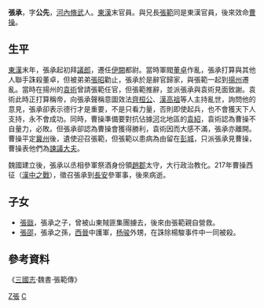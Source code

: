 {{Otheruses|subject=[[東漢|東漢]]官員[[張範|張範]]的弟弟'''張承'''|other=[[張昭|張昭]]之子'''張承'''|张承}}

'''張承'''{{BD|？||？|catIdx=Z張}}，字'''公先'''，[[河內郡_(中國)|河內]][[脩武|脩武]]人。[[東漢|東漢]]末官員。與兄長[[張範|張範]]同是東漢官員，後來效命[[曹操|曹操]]。

==生平==
[[東漢|東漢]]末年，張承起初拜[[議郎|議郎]]，遷任[[伊闕|伊闕]]都尉。當時軍閥[[董卓|董卓]]作亂，張承打算與其他人聯手誅殺董卓，但被弟弟[[張昭_(張承之弟)|張昭]]勸止，張承於是辭官歸家，與張範一起到[[揚州|揚州]]遷亂。當時在揚州的[[袁術|袁術]]曾請張範任官，但張範推辭，並派張承與袁術見面致謝。袁術此時正打算稱帝，向張承聲稱意圖效法[[齊桓公|齊桓公]]、[[漢高祖|漢高祖]]等人主持亂世，詢問他的意見，張承卻表示德行才是重要，不是只看力量，否則即使起兵，也不會獲天下人支持，永不會成功。同時，曹操準備要對抗佔據[[黃河|河]]北地區的[[袁紹|袁紹]]，袁術認為曹操不自量力，必敗。但張承卻認為曹操會獲得勝利，袁術因而大感不滿，張承亦離開。曹操平定[[冀州|冀州]]後，遺使迎召張範，但張範以患病為由留在[[彭城|彭城]]，只派張承見曹操，曹操表他們為[[諫議大夫|諫議大夫]]。

魏國建立後，張承以丞相參軍祭酒身份領[[趙郡|趙郡]]太守，大行政治教化。217年曹操西征（[[漢中之戰|漢中之戰]]），徵召張承到[[長安|長安]]參軍事，後來病逝。

==子女==
*[[張戩|張戩]]，張承之子，曾被山東賊匪集團擄去，後來由張範親自營救。
*[[张邵_(晋朝)|張邵]]，張承之孫，[[西晉|西晉]]中護軍，[[杨骏|杨骏]]外甥，在誅除楊駿事件中一同被殺。

==參考資料==
《[[三國志|三國志]]·魏書·張範傳》

[[Category:東漢政治人物|Z張]]
[[Category:張姓|C]]